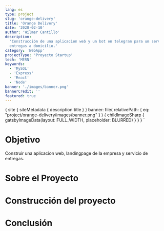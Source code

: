 ```yaml
---
lang: es
type: project
slug: 'orange-delivery'
title: 'Orange Delivery'
date: '2020-02-10'
author: 'Wilmer Cantillo'
description:
  'Construcción de una aplicacion web y un bot en telegram para un servicio de
  entregas a domicilio.'
category: 'WebApp'
projectType: 'Proyecto Startup'
tech: 'MERN'
keywords:
  - 'MySQL'
  - 'Express'
  - 'React'
  - 'Node'
banner: './images/banner.png'
bannerCredit: ''
featured: true
---
```


  {
    site {
      siteMetadata {
        description
        title
      }
    }
    banner: file(
      relativePath: { eq: "project/orange-delivery/images/banner.png" }
    ) {
      childImageSharp {
        gatsbyImageData(layout: FULL_WIDTH, placeholder: BLURRED)
      }
    }
  }
`

# Objetivo

Construir una aplicacion web, landingpage de la empresa y servicio de entregas.

# Sobre el Proyecto

# Construcción del proyecto

# Conclusión
